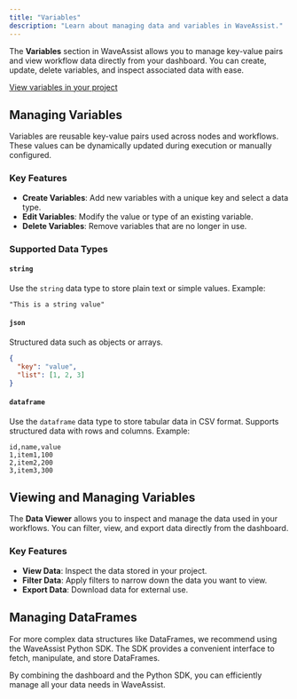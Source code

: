 ```yaml
---
title: "Variables"
description: "Learn about managing data and variables in WaveAssist."
---
```


The **Variables** section in WaveAssist allows you to manage key-value pairs and view workflow data directly from your dashboard. You can create, update, delete variables, and inspect associated data with ease.

[View variables in your project](https://app.waveassist.io/manage/variables)

## Managing Variables

Variables are reusable key-value pairs used across nodes and workflows. These values can be dynamically updated during execution or manually configured.

### Key Features
- **Create Variables**: Add new variables with a unique key and select a data type.
- **Edit Variables**: Modify the value or type of an existing variable.
- **Delete Variables**: Remove variables that are no longer in use.

### Supported Data Types

#### `string`
Use the `string` data type to store plain text or simple values.
Example:
```plaintext
"This is a string value"
```

#### `json`
Structured data such as objects or arrays.
```json
{
  "key": "value",
  "list": [1, 2, 3]
}
```

#### `dataframe`
Use the `dataframe` data type to store tabular data in CSV format.
Supports structured data with rows and columns.
Example:
```csv
id,name,value
1,item1,100
2,item2,200
3,item3,300
  ```

## Viewing and Managing Variables

The **Data Viewer** allows you to inspect and manage the data used in your workflows. You can filter, view, and export data directly from the dashboard.

### Key Features
- **View Data**: Inspect the data stored in your project.
- **Filter Data**: Apply filters to narrow down the data you want to view.
- **Export Data**: Download data for external use.

## Managing DataFrames

For more complex data structures like DataFrames, we recommend using the WaveAssist Python SDK. The SDK provides a convenient interface to fetch, manipulate, and store DataFrames.


By combining the dashboard and the Python SDK, you can efficiently manage all your data needs in WaveAssist.